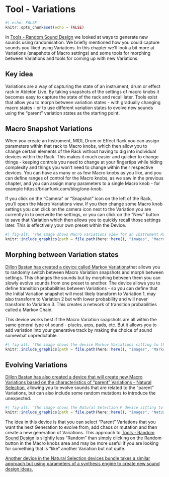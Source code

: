 # Tool - Variations

```r
#| echo: FALSE
knitr::opts_chunk$set(echo = FALSE)
```

In [Tools - Random Sound Design](024-Tool-Random_Sound_Design.qmd) we looked at ways to generate new sounds using randomisation. We briefly mentioned how you could capture sounds you liked using Variations. In this chapter we'll look a bit more at Variations (snapshots of Macro settings) and some tools for morphing between Variations and tools for coming up with new Variations.

::: callout-tip
## Key idea

Variations are a way of capturing the state of an instrument, drum or effect rack in Ableton Live. By taking snapshots of the settings of macro knobs it becomes easy to capture the state of the rack and recall later. Tools exist that allow you to morph between variation states - with gradually changing macro states - or to use different variation states to evolve new sounds using the "parent" variation states as the starting point.
:::

## Macro Snapshot Variations

When you create an Instrument, MIDI, Drum or Effect Rack you can assign parameters within that rack to Macro knobs, which then allow you to change certain elements of the Rack without having to dig into individual devices within the Rack. This makes it much easier and quicker to change things - keeping controls you need to change at your fingertips while hiding complexity and things you won't need to change within their respective devices. You can have as many or as few Macro knobs as you like, and you can define ranges of control for the Macro knobs, as we saw in the previous chapter, and you can assign many parameters to a single Macro knob - for example https://brianfunk.com/blog/one-knob.

If you click on the "Camera" or "Snapshot" icon on the left of the Rack, you'll open the Macro Variations view. If you then change some Macro knob settings you can click on the camera icon next to the Variation you are currently in to overwrite the settings, or you can click on the "New" button to save that Variation which then allows you to quickly recall those settings later. This is effectively your own preset within the Device.

```r
#| fig-alt: "The image shows Macro variations view for an Instrument Rack. There is a captured Variation called Initial and three other Variations numbered 1 to 3."
knitr::include_graphics(path = file.path(here::here(), "images", "Macro_Variations.png"))
```

## Morphing between Variation states

[Dillon Bastan has created a device called Markov Variations](https://dillonbastan.com/store/maxforlive/index.php?product=markov-variations)that allows you to randomly switch between Macro Variation snapshots and morph between settings. This changes the sounds but by morphing between them you can slowly evolve sounds from one preset to another. The device allows you to define transition probabilities between Variations - so you can define that the Initial Variation snapshot will most likely transform to Variation 1, may also transform to Variation 2 but with lower probability and will never transform to Variation 3. This creates a network of transition probabilities called a Markov Chain. \

This device works best if the Macro Variation snapshots are all within the same general type of sound - plucks, arps, pads, etc. But it allows you to add variation into your generative track by making the choice of sound somewhat unpredictable.\

```r
#| fig-alt: "The image shows the device Markov Variations sitting to the right of an Instrument Rack with four Variations defined. In the left panel the user defines where the parent rack is that defines the Macro Variations (Left, Right, or Parent). Below this is a panel defining the transition triggers - whether manual, Auto (with probability) or Synced to a clock interval. In the middle panel is a graphical representation of the transition probability network. On the right if the Transition Chances where you can define the probabilities of moving from one state to another. Below this are sliders and number boxes to define Default variation, Bias (in %), Spray (in %), Transition Glide time (in seconds or tempo synced), and Random Glide (in %)."
knitr::include_graphics(path = file.path(here::here(), "images", "Markov_Variations.png"))
```

## Evolving Variations

[Dillon Bastan has also created a device that will create new Macro Variations based on the characteristics of "parent" Variations - Natural Selection](https://dillonbastan.com/store/maxforlive/index.php?product=natural-selection-p), allowing you to evolve sounds that are related to the "parent" Variations, but can also include some random mutations to introduce the unexpected.

```r
#| fig-alt: "The image shows the Natural Selection P device sitting to the right of an Instrumet Rack with four Variations defined. The device has a Collect button in the central upper banner, a drop down selector for where the Instrument Rack is situated - before, after or parent. The next dropdown defines which parameters to include in the evolution - Macros, Macros and Parameters or both Macros and Parameters. The Family Tree tab selects Variations to be used in the New Generation. These Variations are denoted by blobs of different shapes. "
knitr::include_graphics(path = file.path(here::here(), "images", "Natural_Selection_P.png"))
```

The idea in this device is that you can select "Parent" Variations that you want the next Generation to evolve from, add chaos or mutation and then create a new generation of Variations. This approach to [Tools - Random Sound Design](024-Tool-Random_Sound_Design.qmd) is slightly less "Random" than simply clicking on the Random button in the Macro knobs area and may be more useful if you are looking for something that is "like" another Variation but not quite.

[Another device in the Natural Selection devices bundle takes a similar approach but using parameters of a synthesis engine to create new sound design ideas.](https://dillonbastan.com/store/maxforlive/index.php?product=natural-selection-s)
